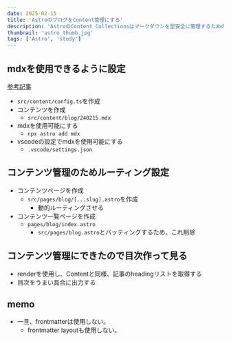 ```yaml
---
date: 2025-02-15
title: 'AstroのブログをContent管理にする'
description: 'AstroのContent Collectionsはマークダウンを型安全に管理するための機能です。Content Collectionsを用いたブログの構築手順をご紹介します。'
thumbnail: 'astro_thumb.jpg'
tags: ['Astro', 'study']
---
```


## mdxを使用できるように設定
[参考記事](https://evoworx.dev/blog/hylx27khn/)

- `src/content/config.ts`を作成
- コンテンツを作成
  - `src/content/blog/240215.mdx`
- mdxを使用可能にする
  - `npx astro add mdx`
- vscodeの設定でmdxを使用可能にする
  - `.vscode/settings.json`

## コンテンツ管理のためルーティング設定

- コンテンツページを作成
  - `src/pages/blog/[...slug].astro`を作成
    - 動的ルーティングさせる
- コンテンツ一覧ページを作成
  - `pages/blog/index.astro`
    - `src/pages/blog.astro`とバッティングするため、これ削除

## コンテンツ管理にできたので目次作って見る

- renderを使用し、Contentと同様、記事のheadingリストを取得する
- 目次をうまい具合に出力する

## memo

- 一旦、frontmatterは使用しない。
  - frontmatter layoutも使用しない。